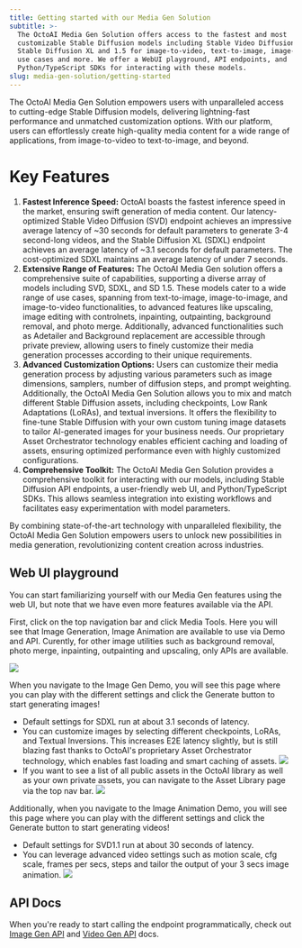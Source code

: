 ```yaml
---
title: Getting started with our Media Gen Solution
subtitle: >-
  The OctoAI Media Gen Solution offers access to the fastest and most
  customizable Stable Diffusion models including Stable Video Diffusion 1.1,
  Stable Diffusion XL and 1.5 for image-to-video, text-to-image, image-to-image
  use cases and more. We offer a WebUI playground, API endpoints, and
  Python/TypeScript SDKs for interacting with these models.
slug: media-gen-solution/getting-started
---
```


The OctoAI Media Gen Solution empowers users with unparalleled access to cutting-edge Stable Diffusion models, delivering lightning-fast performance and unmatched customization options. With our platform, users can effortlessly create high-quality media content for a wide range of applications, from image-to-video to text-to-image, and beyond.

# Key Features

1. **Fastest Inference Speed:** OctoAI boasts the fastest inference speed in the market, ensuring swift generation of media content. Our latency-optimized Stable Video Diffusion (SVD) endpoint achieves an impressive average latency of ~30 seconds for default parameters to generate 3-4 second-long videos, and the Stable Diffusion XL (SDXL) endpoint achieves an average latency of ~3.1 seconds for default parameters. The cost-optimized SDXL maintains an average latency of under 7 seconds.
2. **Extensive Range of Features:** The OctoAI Media Gen solution offers a comprehensive suite of capabilities, supporting a diverse array of models including SVD, SDXL, and SD 1.5. These models cater to a wide range of use cases, spanning from text-to-image, image-to-image, and image-to-video functionalities, to advanced features like upscaling, image editing with controlnets, inpainting, outpainting, background removal, and photo merge. Additionally, advanced functionalities such as Adetailer and Background replacement are accessible through private preview, allowing users to finely customize their media generation processes according to their unique requirements.
3. **Advanced Customization Options:** Users can customize their media generation process by adjusting various parameters such as image dimensions, samplers, number of diffusion steps, and prompt weighting. Additionally, the OctoAI Media Gen Solution allows you to mix and match different Stable Diffusion assets, including checkpoints, Low Rank Adaptations (LoRAs), and textual inversions. It offers the flexibility to fine-tune Stable Diffusion with your own custom tuning image datasets to tailor AI-generated images for your business needs. Our proprietary Asset Orchestrator technology enables efficient caching and loading of assets, ensuring optimized performance even with highly customized configurations.
4. **Comprehensive Toolkit:** The OctoAI Media Gen Solution provides a comprehensive toolkit for interacting with our models, including Stable Diffusion API endpoints, a user-friendly web UI, and Python/TypeScript SDKs. This allows seamless integration into existing workflows and facilitates easy experimentation with model parameters.

By combining state-of-the-art technology with unparalleled flexibility, the OctoAI Media Gen Solution empowers users to unlock new possibilities in media generation, revolutionizing content creation across industries.

## Web UI playground

You can start familiarizing yourself with our Media Gen features using the web UI, but note that we have even more features available via the API.

First, click on the top navigation bar and click Media Tools. Here you will see that Image Generation, Image Animation are available to use via Demo and API. Curently, for other image utilities such as background removal, photo merge, inpainting, outpainting and upscaling, only APIs are available.

![](https://www.datocms-assets.com/45680/1709740160-screenshot-2024-03-06-at-7-47-33-am.png?max-w=2000&auto=compress)

When you navigate to the Image Gen Demo, you will see this page where you can play with the different settings and click the Generate button to start generating images!

- Default settings for SDXL run at about 3.1 seconds of latency.
- You can customize images by selecting different checkpoints, LoRAs, and Textual Inversions. This increases E2E latency slightly, but is still blazing fast thanks to OctoAI's proprietary Asset Orchestrator technology, which enables fast loading and smart caching of assets.
  ![](https://www.datocms-assets.com/45680/1709743530-screenshot-2024-03-06-at-8-45-02-am.png?max-w=2000&auto=compress)
- If you want to see a list of all public assets in the OctoAI library as well as your own private assets, you can navigate to the Asset Library page via the top nav bar.
  ![](https://www.datocms-assets.com/45680/1709743641-screenshot-2024-03-06-at-8-47-02-am.png?max-w=2000&auto=compress)

Additionally, when you navigate to the Image Animation Demo, you will see this page where you can play with the different settings and click the Generate button to start generating videos!

- Default settings for SVD1.1 run at about 30 seconds of latency.
- You can leverage advanced video settings such as motion scale, cfg scale, frames per secs, steps and tailor the output of your 3 secs image animation.
  ![](https://www.datocms-assets.com/45680/1709743877-screenshot-2024-03-06-at-8-51-01-am.png?max-w=2000&auto=compress)

## API Docs

When you're ready to start calling the endpoint programmatically, check out [Image Gen API](rest-apis/image-gen-api) and [Video Gen API](rest-apis/video-gen) docs.
